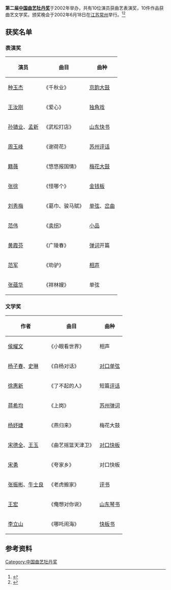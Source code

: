 '''第二届[[中国曲艺牡丹奖|中国曲艺牡丹奖]]'''于2002年举办，共有10位演员获曲艺表演奖，10件作品获曲艺文学奖。颁奖晚会于2002年6月18日在[[江苏|江苏]][[常州|常州]]举行。<ref>{{cite web|url=http://www.cflac.org.cn/pingjiang/mudan.htm|title=中国曲艺牡丹奖|publisher=中国文联网|deadurl=yes|archiveurl=https://web.archive.org/web/20110102085450/http://www.cflac.org.cn/pingjiang/mudan.htm|archivedate=2011-01-02}}</ref><ref>{{cite web|url=http://www.cnquyi.org/news/news_list.php?content_id=28|title=第二届中国曲艺牡丹奖获奖名单|publisher=中国曲艺家协会}}{{dead link|date=2018年4月 |bot=InternetArchiveBot |fix-attempted=yes }}</ref>

== 获奖名单 ==
=== 表演奖 ===
{| class="wikitable"
|-
! 演员 !! 曲目 !! 曲种
|-
| [[种玉杰|种玉杰]] || 《千秋业》 || [[京韵大鼓|京韵大鼓]]
|-
| [[王汝刚|王汝刚]] || 《爱心》 || [[独角戏|独角戏]]
|-
| [[孙镇业|孙镇业]]、[[孟新|孟新]] || 《武松打店》 || [[山东快书|山东快书]]
|-
| [[周玉峰|周玉峰]] || 《谢荷花》 || [[苏州评话|苏州评话]]
|-
| [[籍薇|籍薇]] || 《悠悠报国情》 || [[梅花大鼓|梅花大鼓]]
|-
| [[张徐|张徐]] || 《怪哪个》 || [[金钱板|金钱板]]
|-
| [[刘秀梅|刘秀梅]] || 《葛巾、骏马赋》 || [[单弦|单弦]]、[[岔曲|岔曲]]
|-
| [[范伟|范伟]] || 《[[卖拐|卖拐]]》 || [[小品|小品]]
|-
| [[黄霞芬|黄霞芬]] || 《广陵春》 || [[弹词|弹词]]开篇
|-
| [[范军|范军]] || 《劝驴》 || [[相声|相声]]
|-
| [[张蕴华|张蕴华]] || 《祥林嫂》 || 单弦
|}

=== 文学奖 ===
{| class="wikitable"
|-
! 作者 !! 曲目 !! 曲种
|-
| [[侯耀文|侯耀文]] || 《小眼看世界》 || 相声
|-
| [[杨子春|杨子春]]、[[史琳|史琳]] || 《白杨对话》 || [[对口单弦|对口单弦]]
|-
| [[徐惠新|徐惠新]] || 《了不起的人》 || 短篇[[评话|评话]]
|-
| [[蒋希均|蒋希均]] || 《上岗》 || [[苏州弹词|苏州弹词]]
|-
| [[杨妤婕|杨妤婕]] || 《燕归来》 || 梅花大鼓
|-
| [[宋德全|宋德全]]、[[王玉_(1969年)|王玉]] || 《曲艺摇篮天津卫》 || [[对口快板|对口快板]]
|-
| [[宋勇|宋勇]] || 《夸家乡》 || 对口快板
|-
| [[张振彬|张振彬]]、[[牛士良|牛士良]] || 《老虎搬家》 || [[评书|评书]]
|-
| [[王宏|王宏]] || 《俺想对你说》 || [[山东琴书|山东琴书]]
|-
| [[李立山|李立山]] || 《哪吒闹海》 || [[快板书|快板书]]
|}

== 参考资料 ==
{{reflist}}

{{中国曲艺牡丹奖}}

[[Category:中国曲艺牡丹奖|Category:中国曲艺牡丹奖]]